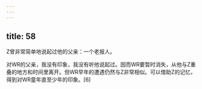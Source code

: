 ```yaml
---
---
---
```

title: 58
---



Z曾非常简单地说起过他的父亲：一个老报人。

对WR的父亲，我没有印象，我没有听他说起过。因而WR要暂时消失，从他与Z重叠的地方和时间里离开。但WR早年的遭遇仍然与Z非常相似。可以借助Z的记忆，得到对WR童年直至少年的印象。[6]